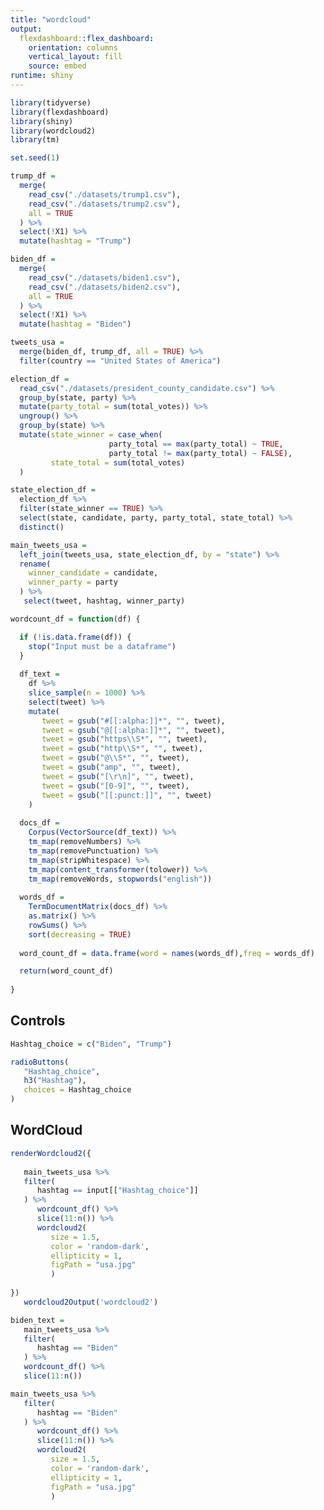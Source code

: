 ```yaml
---
title: "wordcloud"
output: 
  flexdashboard::flex_dashboard:
    orientation: columns
    vertical_layout: fill
    source: embed
runtime: shiny
---
```


```r
library(tidyverse)
library(flexdashboard)
library(shiny)
library(wordcloud2)
library(tm)

set.seed(1)
```

```r
trump_df = 
  merge(
    read_csv("./datasets/trump1.csv"),
    read_csv("./datasets/trump2.csv"),
    all = TRUE
  ) %>%
  select(!X1) %>%
  mutate(hashtag = "Trump")

biden_df = 
  merge(
    read_csv("./datasets/biden1.csv"),
    read_csv("./datasets/biden2.csv"),
    all = TRUE
  ) %>%
  select(!X1) %>%
  mutate(hashtag = "Biden")

tweets_usa =
  merge(biden_df, trump_df, all = TRUE) %>% 
  filter(country == "United States of America")

election_df =
  read_csv("./datasets/president_county_candidate.csv") %>% 
  group_by(state, party) %>% 
  mutate(party_total = sum(total_votes)) %>% 
  ungroup() %>% 
  group_by(state) %>%
  mutate(state_winner = case_when(
                      party_total == max(party_total) ~ TRUE,
                      party_total != max(party_total) ~ FALSE),
         state_total = sum(total_votes)
  )

state_election_df = 
  election_df %>% 
  filter(state_winner == TRUE) %>% 
  select(state, candidate, party, party_total, state_total) %>% 
  distinct()

main_tweets_usa = 
  left_join(tweets_usa, state_election_df, by = "state") %>% 
  rename(
    winner_candidate = candidate,
    winner_party = party
  ) %>% 
   select(tweet, hashtag, winner_party)
```

```r
wordcount_df = function(df) {

  if (!is.data.frame(df)) {
    stop("Input must be a dataframe")
  }
  
  df_text = 
    df %>% 
    slice_sample(n = 1000) %>% 
    select(tweet) %>%
    mutate(
       tweet = gsub("#[[:alpha:]]*", "", tweet),
       tweet = gsub("@[[:alpha:]]*", "", tweet),
       tweet = gsub("https\\S*", "", tweet),
       tweet = gsub("http\\S*", "", tweet),
       tweet = gsub("@\\S*", "", tweet),
       tweet = gsub("amp", "", tweet),
       tweet = gsub("[\r\n]", "", tweet),
       tweet = gsub("[0-9]", "", tweet),
       tweet = gsub("[[:punct:]]", "", tweet)
    )
  
  docs_df =
    Corpus(VectorSource(df_text)) %>% 
    tm_map(removeNumbers) %>%
    tm_map(removePunctuation) %>%
    tm_map(stripWhitespace) %>% 
    tm_map(content_transformer(tolower)) %>% 
    tm_map(removeWords, stopwords("english"))
  
  words_df = 
    TermDocumentMatrix(docs_df) %>% 
    as.matrix() %>% 
    rowSums() %>% 
    sort(decreasing = TRUE)
  
  word_count_df = data.frame(word = names(words_df),freq = words_df)

  return(word_count_df)
  
}
```

Controls {.sidebar}
-----------------------------------------------------------------------

```r
Hashtag_choice = c("Biden", "Trump")

radioButtons(
   "Hashtag_choice",
   h3("Hashtag"),
   choices = Hashtag_choice
)
```

WordCloud
-----------------------------------------------------------------------

```r
renderWordcloud2({
   
   main_tweets_usa %>% 
   filter(
      hashtag == input[["Hashtag_choice"]]
   ) %>% 
      wordcount_df() %>% 
      slice(11:n()) %>%
      wordcloud2(
         size = 1.5, 
         color = 'random-dark',
         ellipticity = 1,
         figPath = "usa.jpg"
         )
   
})
   wordcloud2Output('wordcloud2')
```


```r
biden_text = 
   main_tweets_usa %>% 
   filter(
      hashtag == "Biden"
   ) %>% 
   wordcount_df() %>% 
   slice(11:n())

main_tweets_usa %>% 
   filter(
      hashtag == "Biden"
   ) %>% 
      wordcount_df() %>% 
      slice(11:n()) %>%
      wordcloud2(
         size = 1.5, 
         color = 'random-dark',
         ellipticity = 1,
         figPath = "usa.jpg"
         )
```

